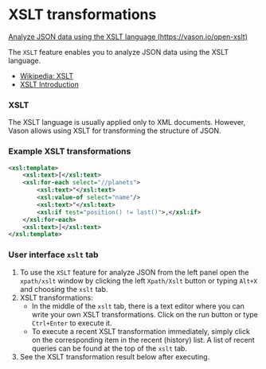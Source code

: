 # XSLT transformations

[Analyze JSON data using the XSLT language (https://vason.io/open-xslt)](https://vason.io/open-xslt)

The `XSLT` feature enables you to analyze JSON data using the XSLT language.

- [Wikipedia: XSLT](https://en.wikipedia.org/wiki/XSLT)
- [XSLT Introduction](https://www.w3schools.com/xml/xsl_intro.asp)

### XSLT

The XSLT language is usually applied only to XML documents.
However, Vason allows using XSLT for transforming the structure of JSON.

### Example XSLT transformations

```xml
<xsl:template>
    <xsl:text>[</xsl:text>
    <xsl:for-each select="//planets">
        <xsl:text>"</xsl:text>
        <xsl:value-of select="name"/>
        <xsl:text>"</xsl:text>
        <xsl:if test="position() != last()">,</xsl:if>
    </xsl:for-each>
    <xsl:text>]</xsl:text>
</xsl:template>
```

### User interface `xslt` tab


<ThemedImg name="XSLT" />

1. To use the `XSLT` feature for analyze JSON from the left panel
   open the `xpath/xslt` window by clicking the left `Xpath/Xslt`
   button or typing `Alt+X` and choosing the `xslt` tab.
2. XSLT transformations:
   - In the middle of the `xslt` tab, there is a text editor where you can write your own XSLT transformations.
     Click on the run button or type `Ctrl+Enter` to execute it.
   - To execute a recent XSLT transformation immediately, simply click on the corresponding item in the recent (history) list.
     A list of recent queries can be found at the top of the `xslt` tab.
3. See the XSLT transformation result below after executing.
